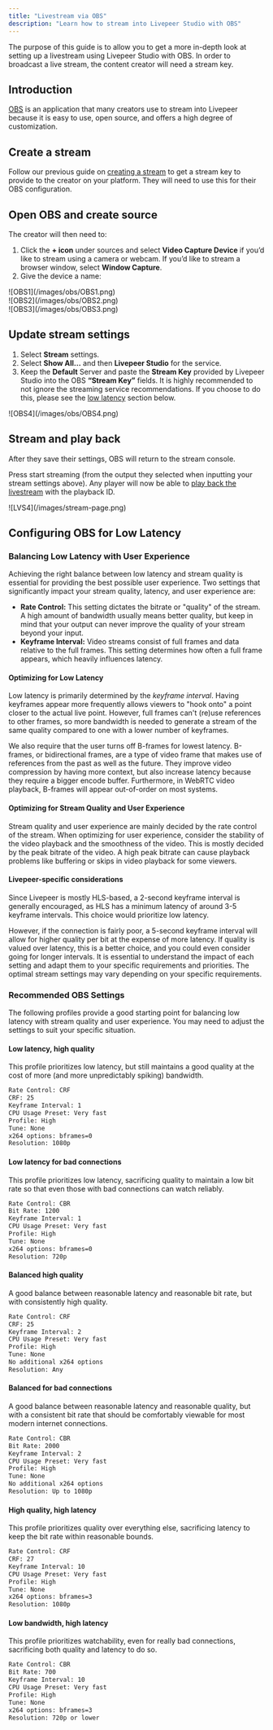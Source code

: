 ```yaml
---
title: "Livestream via OBS"
description: "Learn how to stream into Livepeer Studio with OBS"
---
```


The purpose of this guide is to allow you to get a more in-depth look at setting
up a livestream using Livepeer Studio with OBS. In order to broadcast a live
stream, the content creator will need a stream key.

## Introduction

[OBS](https://obsproject.com/) is an application that many creators use to
stream into Livepeer because it is easy to use, open source, and offers a high
degree of customization.

## Create a stream

Follow our previous guide on
[creating a stream](/developers/guides/create-livestream) to get a stream key to
provide to the creator on your platform. They will need to use this for their
OBS configuration.

## Open OBS and create source

The creator will then need to:

1. Click the **+ icon** under sources and select **Video Capture Device** if
   you’d like to stream using a camera or webcam. If you’d like to stream a
   browser window, select **Window Capture**.
2. Give the device a name:

<Frame>![OBS1](/images/obs/OBS1.png)</Frame>
<br />
<Frame>![OBS2](/images/obs/OBS2.png) </Frame>
<br />
<Frame>![OBS3](/images/obs/OBS3.png)</Frame>

## Update stream settings

1. Select **Stream** settings.
2. Select **Show All...** and then **Livepeer Studio** for the service.
3. Keep the **Default** Server and paste the **Stream Key** provided by Livepeer
   Studio into the OBS **“Stream Key”** fields. It is highly recommended to not
   ignore the streaming service recommendations. If you choose to do this,
   please see the [low latency](#configuring-obs-for-low-latency) section below.

<Frame>![OBS4](/images/obs/OBS4.png)</Frame>

## Stream and play back

After they save their settings, OBS will return to the stream console.

Press start streaming (from the output they selected when inputting your stream
settings above). Any player will now be able to
[play back the livestream](/developers/guides/playback-a-livestream) with the
playback ID.

<Frame>![LVS4](/images/stream-page.png)</Frame>

## Configuring OBS for Low Latency

### Balancing Low Latency with User Experience

Achieving the right balance between low latency and stream quality is essential
for providing the best possible user experience. Two settings that significantly
impact your stream quality, latency, and user experience are:

- **Rate Control:** This setting dictates the bitrate or "quality" of the
  stream. A high amount of bandwidth usually means better quality, but keep in
  mind that your output can never improve the quality of your stream beyond your
  input.
- **Keyframe Interval:** Video streams consist of full frames and data relative
  to the full frames. This setting determines how often a full frame appears,
  which heavily influences latency.

#### Optimizing for Low Latency

Low latency is primarily determined by the _keyframe interval_. Having keyframes
appear more frequently allows viewers to "hook onto" a point closer to the
actual live point. However, full frames can't (re)use references to other
frames, so more bandwidth is needed to generate a stream of the same quality
compared to one with a lower number of keyframes.

<Info>
  We also require that the user turns off B-frames for lowest latency. B-frames,
  or bidirectional frames, are a type of video frame that makes use of
  references from the past as well as the future. They improve video compression
  by having more context, but also increase latency because they require a
  bigger encode buffer. Furthermore, in WebRTC video playback, B-frames will
  appear out-of-order on most systems.
</Info>

#### Optimizing for Stream Quality and User Experience

Stream quality and user experience are mainly decided by the rate control of the
stream. When optimizing for user experience, consider the stability of the video
playback and the smoothness of the video. This is mostly decided by the peak
bitrate of the video. A high peak bitrate can cause playback problems like
buffering or skips in video playback for some viewers.

#### Livepeer-specific considerations

Since Livepeer is mostly HLS-based, a 2-second keyframe interval is generally
encouraged, as HLS has a minimum latency of around 3-5 keyframe intervals. This
choice would prioritize low latency.

However, if the connection is fairly poor, a 5-second keyframe interval will
allow for higher quality per bit at the expense of more latency. If quality is
valued over latency, this is a better choice, and you could even consider going
for longer intervals. It is essential to understand the impact of each setting
and adapt them to your specific requirements and priorities. The optimal stream
settings may vary depending on your specific requirements.

### Recommended OBS Settings

The following profiles provide a good starting point for balancing low latency
with stream quality and user experience. You may need to adjust the settings to
suit your specific situation.

#### Low latency, high quality

This profile prioritizes low latency, but still maintains a good quality at the
cost of more (and more unpredictably spiking) bandwidth.

```txt
Rate Control: CRF
CRF: 25
Keyframe Interval: 1
CPU Usage Preset: Very fast
Profile: High
Tune: None
x264 options: bframes=0
Resolution: 1080p
```

#### Low latency for bad connections

This profile prioritizes low latency, sacrificing quality to maintain a low bit
rate so that even those with bad connections can watch reliably.

```txt
Rate Control: CBR
Bit Rate: 1200
Keyframe Interval: 1
CPU Usage Preset: Very fast
Profile: High
Tune: None
x264 options: bframes=0
Resolution: 720p
```

#### Balanced high quality

A good balance between reasonable latency and reasonable bit rate, but with
consistently high quality.

```txt
Rate Control: CRF
CRF: 25
Keyframe Interval: 2
CPU Usage Preset: Very fast
Profile: High
Tune: None
No additional x264 options
Resolution: Any
```

#### Balanced for bad connections

A good balance between reasonable latency and reasonable quality, but with a
consistent bit rate that should be comfortably viewable for most modern internet
connections.

```txt
Rate Control: CBR
Bit Rate: 2000
Keyframe Interval: 2
CPU Usage Preset: Very fast
Profile: High
Tune: None
No additional x264 options
Resolution: Up to 1080p
```

#### High quality, high latency

This profile prioritizes quality over everything else, sacrificing latency to
keep the bit rate within reasonable bounds.

```txt
Rate Control: CRF
CRF: 27
Keyframe Interval: 10
CPU Usage Preset: Very fast
Profile: High
Tune: None
x264 options: bframes=3
Resolution: 1080p
```

#### Low bandwidth, high latency

This profile prioritizes watchability, even for really bad connections,
sacrificing both quality and latency to do so.

```txt
Rate Control: CBR
Bit Rate: 700
Keyframe Interval: 10
CPU Usage Preset: Very fast
Profile: High
Tune: None
x264 options: bframes=3
Resolution: 720p or lower
```
